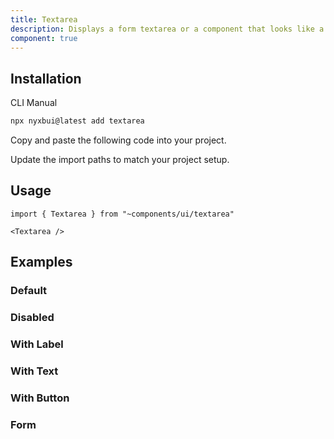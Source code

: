 ```yaml
---
title: Textarea
description: Displays a form textarea or a component that looks like a textarea.
component: true
---
```


<ComponentPreview 
   name="textarea-demo" 
   description="A textarea"
   styleSwitch={true}
   button="copy"
   dots={false}
 />

## Installation

<Tabs defaultValue="cli">

<TabsList>
  <TabsTrigger value="cli">CLI</TabsTrigger>
  <TabsTrigger value="manual">Manual</TabsTrigger>
</TabsList>
<TabsContent value="cli">

```bash
npx nyxbui@latest add textarea
```

</TabsContent>

<TabsContent value="manual">

<Steps>

<Step>Copy and paste the following code into your project.</Step>

<ComponentSource name="textarea" />

<Step>Update the import paths to match your project setup.</Step>

</Steps>

</TabsContent>

</Tabs>

## Usage

```tsx
import { Textarea } from "~components/ui/textarea"
```

```tsx
<Textarea />
```

## Examples

### Default

<ComponentPreview 
   name="textarea-demo" 
   description="A textarea"
   styleSwitch={true}
   button="copy"
   dots={false}
 />

### Disabled

<ComponentPreview 
   name="textarea-disabled" 
   description="A disabled textarea"
   styleSwitch={true}
   button="copy"
   dots={false}
 />

### With Label

<ComponentPreview
  name="textarea-with-label"
  className="[&_div.grid]:w-full"
  description="A textarea with a label"
  styleSwitch={true}
  button="copy"
  dots={false}
/>

### With Text

<ComponentPreview
  name="textarea-with-text"
  description="A textarea with text"
  styleSwitch={true}
  button="copy"
  dots={false}
/>

### With Button

<ComponentPreview
  name="textarea-with-button"
  description="A textarea with a button"
  styleSwitch={true}
  button="copy"
  dots={false}
/>

### Form

<ComponentPreview 
   name="textarea-form"
   styleSwitch={true}
   button="copy"
   dots={false}
 />
